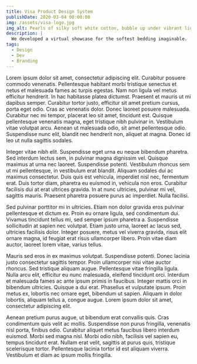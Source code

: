 ```yaml
---
title: Visa Product Design System
publishDate: 2020-03-04 00:00:00
img: /assets/visa-logo.jpg
img_alt: Pearls of silky soft white cotton, bubble up under vibrant lighting
description: |
  We developed a virtual showcase for the softest bedding imaginable.
tags:
  - Design
  - Dev
  - Branding
---
```


Lorem ipsum dolor sit amet, consectetur adipiscing elit. Curabitur posuere commodo venenatis. Pellentesque habitant morbi tristique senectus et netus et malesuada fames ac turpis egestas. Nam non ligula vel metus efficitur hendrerit. In hac habitasse platea dictumst. Praesent et mauris ut mi dapibus semper. Curabitur tortor justo, efficitur sit amet pretium cursus, porta eget odio. Cras ac venenatis dolor. Donec laoreet posuere malesuada. Curabitur nec mi tempor, placerat leo sit amet, tincidunt est. Quisque pellentesque venenatis magna, eget tristique nibh pulvinar in. Vestibulum vitae volutpat arcu. Aenean ut malesuada odio, sit amet pellentesque odio. Suspendisse nunc elit, blandit nec hendrerit non, aliquet at magna. Donec id leo ut nulla sagittis sodales.

Integer vitae nibh elit. Suspendisse eget urna eu neque bibendum pharetra. Sed interdum lectus sem, in pulvinar magna dignissim vel. Quisque maximus at urna nec laoreet. Suspendisse potenti. Vestibulum rhoncus sem ut mi pellentesque, in vestibulum erat blandit. Aliquam sodales dui ac maximus consectetur. Duis quis est vehicula, imperdiet nisl nec, fermentum erat. Duis tortor diam, pharetra eu euismod in, vehicula non eros. Curabitur facilisis dui at erat ultrices gravida. In at nunc ultricies, pulvinar mi vel, sagittis mauris. Praesent pharetra posuere purus ac imperdiet. Nulla facilisi.

Sed pulvinar porttitor mi in ultricies. Etiam non dolor gravida eros pulvinar pellentesque et dictum ex. Proin eu ornare ligula, sed condimentum dui. Vivamus tincidunt tellus mi, sed semper ipsum pharetra a. Suspendisse sollicitudin at sapien nec volutpat. Etiam justo urna, laoreet ac lacus sed, ultricies facilisis dolor. Integer posuere, metus vel viverra gravida, risus elit ornare magna, id feugiat erat risus ullamcorper libero. Proin vitae diam auctor, laoreet lorem vitae, varius tellus.

Mauris sed eros in ex maximus volutpat. Suspendisse potenti. Donec lacinia justo consectetur sagittis tempor. Proin ullamcorper nisi vitae auctor rhoncus. Sed tristique aliquam augue. Pellentesque vitae fringilla ligula. Nulla arcu elit, efficitur eu nunc malesuada, eleifend tincidunt orci. Interdum et malesuada fames ac ante ipsum primis in faucibus. Integer mattis orci in bibendum ultricies. Quisque a dui erat. Phasellus et vulputate ipsum. Proin metus ex, lobortis nec ornare eget, bibendum ut sapien. Aliquam in dolor lobortis, aliquam tellus a, congue augue. Lorem ipsum dolor sit amet, consectetur adipiscing elit.

Aenean pretium purus augue, ut bibendum erat convallis quis. Cras condimentum quis velit ac mollis. Suspendisse non purus fringilla, venenatis nisl porta, finibus odio. Curabitur aliquet metus faucibus libero interdum euismod. Morbi sed magna nisl. Morbi odio nibh, facilisis vel sapien eu, tempus tincidunt erat. Nullam erat velit, sagittis at purus quis, tristique scelerisque tortor. Pellentesque lacinia tortor id est aliquam viverra. Vestibulum et diam ac ipsum mollis fringilla.

